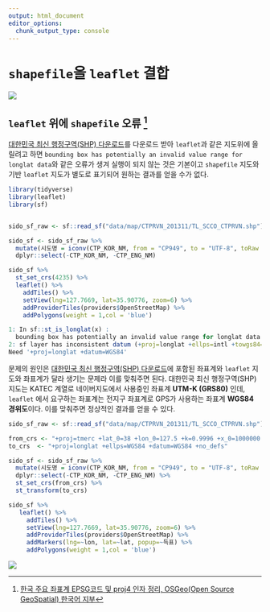 ```yaml
---
output: html_document
editor_options: 
  chunk_output_type: console
---
```


# `shapefile`을 `leaflet` 결합 {#shapefile-leaflet}

![](fig/shapefile-leaflet.png)

## `leaflet` 위에 `shapefile` 오류 [^crs] {#shapefile-leaflet-error}

[^crs]: [한국 주요 좌표계 EPSG코드 및 proj4 인자 정리, OSGeo(Open Source GeoSpatial) 한국어 지부](https://www.osgeo.kr/17)

[대한민국 최신 행정구역(SHP) 다운로드](http://www.gisdeveloper.co.kr/?p=2332)를 다운로드 받아 `leaflet`과 같은 지도위에 올릴려고 하면 `bounding box has potentially an invalid value range for longlat data`와 같은 오류가 생겨 실행이 되지 않는 것은 기본이고 `shapefile` 지도와 기반 `leaflet` 지도가 별도로 표기되어 원하는 결과를 얻을 수가 없다.

```r
library(tidyverse)
library(leaflet)
library(sf)


sido_sf_raw <- sf::read_sf("data/map/CTPRVN_201311/TL_SCCO_CTPRVN.shp")

sido_sf <- sido_sf_raw %>% 
  mutate(시도명 = iconv(CTP_KOR_NM, from = "CP949", to = "UTF-8", toRaw = FALSE)) %>% 
  dplyr::select(-CTP_KOR_NM, -CTP_ENG_NM)

sido_sf %>% 
  st_set_crs(4235) %>% 
  leaflet() %>%
    addTiles() %>% 
    setView(lng=127.7669, lat=35.90776, zoom=6) %>%
    addProviderTiles(providers$OpenStreetMap) %>% 
    addPolygons(weight = 1,col = 'blue')

1: In sf::st_is_longlat(x) :
  bounding box has potentially an invalid value range for longlat data
2: sf layer has inconsistent datum (+proj=longlat +ellps=intl +towgs84=-186,230,110,0,0,0,0 +no_defs).
Need '+proj=longlat +datum=WGS84' 
```

문제의 원인은 [대한민국 최신 행정구역(SHP) 다운로드](http://www.gisdeveloper.co.kr/?p=2332)에 포함된 좌표계와 `leaflet` 지도와 좌표계가 달라 생기는 문제라 이를 맞춰주면 된다.
대한민국 최신 행정구역(SHP) 지도는 KATEC 계열로 네이버지도에서 사용중인 좌표계 **UTM-K (GRS80)** 인데, `leaflet` 에서 요구하는 좌표계는 전지구 좌표계로 GPS가 사용하는 좌표계 **WGS84 경위도**이다. 이를 맞춰주면 정상적인 결과를 얻을 수 있다.

```r

sido_sf_raw <- sf::read_sf("data/map/CTPRVN_201311/TL_SCCO_CTPRVN.shp")

from_crs <- "+proj=tmerc +lat_0=38 +lon_0=127.5 +k=0.9996 +x_0=1000000 +y_0=2000000 +ellps=GRS80 +units=m +no_defs"
to_crs  <- "+proj=longlat +ellps=WGS84 +datum=WGS84 +no_defs"

sido_sf <- sido_sf_raw %>% 
  mutate(시도명 = iconv(CTP_KOR_NM, from = "CP949", to = "UTF-8", toRaw = FALSE)) %>% 
  dplyr::select(-CTP_KOR_NM, -CTP_ENG_NM) %>% 
  st_set_crs(from_crs) %>%
  st_transform(to_crs)

sido_sf %>% 
   leaflet() %>%
     addTiles() %>% 
     setView(lng=127.7669, lat=35.90776, zoom=6) %>%
     addProviderTiles(providers$OpenStreetMap) %>% 
     addMarkers(lng=~lon, lat=~lat, popup=~득표) %>%   
     addPolygons(weight = 1,col = 'blue')
```

![](fig/shapefile-leaflet-illustration.png)

